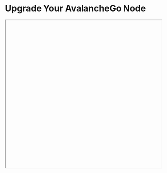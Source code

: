 

# Upgrade Your AvalancheGo Node

<Iframe url="https://www.youtube.com/embed/o4Fww-sHoaQ"
        width="100%"
        height="480px"
        id="myId"
        className="video-container"
        display="initial"
        position="relative"
        allow="accelerometer; autoplay; clipboard-write; encrypted-media; gyroscope; picture-in-picture" 
        allowfullscreen
        />


## **Backup your node**

Before upgrading your node, it is recommended you backup your staker files which are used to identify your node on the network. In the default installation, you can copy them by running following commands:

```text
cd
cp ~/.avalanchego/staking/staker.crt .
cp ~/.avalanchego/staking/staker.key .
```

Then download `staker.crt` and `staker.key` files and keep them somewhere safe and private. If anything happens to your node or the machine node runs on, these files can be used to fully recreate your node.

If you use your node for development purposes and have keystore users on your node, you should back up those too.

## Node installed using the installer script

If you installed your node using the [installer script](set-up-node-with-installer.md), to upgrade your node, just run the installer script again.

```text
./avalanchego-installer.sh
```

It will detect that you already have AvalancheGo installed:

```text
AvalancheGo installer
---------------------
Preparing environment...
Found 64bit Intel/AMD architecture...
Found AvalancheGo systemd service already installed, switching to upgrade mode.
Stopping service...
```

It will then upgrade your node to the latest version, and after it's done, start the node back up, and print out the information about the latest version:

```text
Node upgraded, starting service...
New node version:
avalanche/1.1.1 [network=mainnet, database=v1.0.0, commit=f76f1fd5f99736cf468413bbac158d6626f712d2]
Done!
```

And that is it, your node is upgraded to the latest version.

If you installed your node manually, proceed with the rest of the tutorial.

## **Stop the old node version**

After the backup is secured, you may start upgrading your node. Begin by stopping the currently running version.

### Node running from terminal

If your node is running in a terminal stop it by pressing `ctrl+c`.

### Node running as a service

If your node is running as a service, stop it by entering:

`sudo systemctl stop avalanchego.service`

\(your service may be named differently, `avalanche.service`, or similar\)

### Node running in background

If your node is running in the background \(by running with `nohup`, for example\) then find the process running the node by running `ps aux | grep avalanche`. This will produce output like:

```text
ubuntu  6834  0.0  0.0   2828   676 pts/1    S+   19:54   0:00 grep avalanche
ubuntu  2630 26.1  9.4 2459236 753316 ?      Sl   Dec02 1220:52 /home/ubuntu/build/avalanchego
```

In this example, second line shows information about your node. Note the process id, in this case, `2630`. Stop the node by running `kill -2 2630`.

Now we are ready to download the new version of the node. You can either download the source code and then build the binary program, or you can download the pre-built binary. You don’t need to do both.

Downloading pre-built binary is easier and recommended if you're just looking to run your own node and stake on it.

Building the node [from source](upgrade-your-avalanchego-node.mdx#build-from-source) is recommended if you're a developer looking to experiment and build on Avalanche.

## **Download Pre-built Binary**

If you want to download a pre-built binary instead of building it yourself, go to our [releases page](https://github.com/ava-labs/avalanchego/releases), and select the release you want \(probably the latest one.\)

Under `Assets`, select the appropriate file.

For MacOS:  
Download: `avalanchego-macos-<VERSION>.zip`  
Unzip: `unzip avalanchego-macos-<VERSION>.zip`  
The resulting folder, `avalanchego-<VERSION>`, contains the binaries.

For Linux on PCs or cloud providers:  
Download: `avalanchego-linux-amd64-<VERSION>.tar.gz`  
Unzip: `tar -xvf avalanchego-linux-amd64-<VERSION>.tar.gz`  
The resulting folder, `avalanchego-<VERSION>-linux`, contains the binaries.

For Linux on RaspberryPi4 or similar Arm64-based computers:  
Download: `avalanchego-linux-arm64-<VERSION>.tar.gz`  
Unzip: `tar -xvf avalanchego-linux-arm64-<VERSION>.tar.gz`  
The resulting folder, `avalanchego-<VERSION>-linux`, contains the binaries.

You are now ready to run the new version of the node.

### Running the node from terminal

If you are using the pre-built binaries on MacOS:

```cpp
./avalanchego-<VERSION>/build/avalanchego
```

If you are using the pre-built binaries on Linux:

```cpp
./avalanchego-<VERSION>-linux/avalanchego
```

Add `nohup` at the start of the command if you want to run the node in the background.

### Running the node as a service

If you're running the node as a service, you need to replace the old binaries with the new ones.

`cp -r avalanchego-<VERSION>-linux/* <DIRECTORY_WITH_OLD_BINARIES>`

and then restart the service with `sudo systemctl start avalanchego.service`.

## **Build from source**

First clone our Github repo \(you can skip this step if you’ve done this before\):

```text
git clone https://github.com/ava-labs/avalanchego.git
```

Then move to the avalanchego directory:

```text
cd avalanchego
```

Pull the latest code:

```text
git pull
```

NOTE: if the master branch has not been updated with the latest release tag, you can get to it directly via first running `git fetch --all --tags` and then `git checkout --force tags/<tag>` \(where `<tag>` is the latest release tag; for example `v1.3.2`\) instead of `git pull`. Note that your local copy will be in a 'detached HEAD' state, which is not an issue if you do not make changes to the source that you want push back to the repository \(in which case you should check out to a branch and to the ordinary merges\). Note also that the `--force` flag will disregard any local changes you might have.

Check that your local code is up to date. Do:

```text
git rev-parse HEAD
```

and check that the first 7 characters printed match the Latest commit field on our [Github.](https://github.com/ava-labs/avalanchego)

NOTE: if you used the `git checkout tags/<tag>` then these first 7 characters should match commit hash of that tag.

Now build the binary:

```text
./scripts/build.sh
```

This should print:

```text
Build Successful
```

You can check what version you’re running by doing:

```text
./build/avalanchego --version
```

You can run your node with:

```text
./build/avalanchego
```

